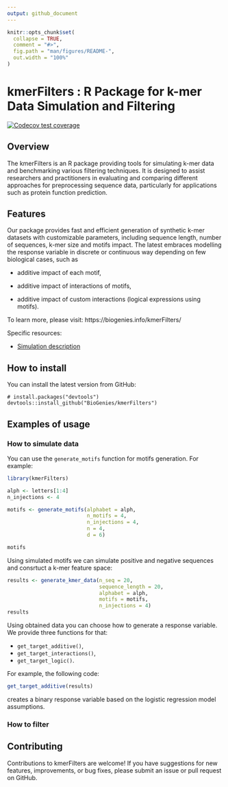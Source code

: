 ```yaml
---
output: github_document
---
```


<!-- README.md is generated from README.Rmd. Please edit that file -->

```r
knitr::opts_chunk$set(
  collapse = TRUE,
  comment = "#>",
  fig.path = "man/figures/README-",
  out.width = "100%"
)
```

# kmerFilters : R Package for k-mer Data Simulation and Filtering

<!-- badges: start -->
[![Codecov test coverage](https://codecov.io/gh/jakubkala/kmerFilters/branch/main/graph/badge.svg)](https://codecov.io/gh/jakubkala/kmerFilters?branch=main)
<!-- badges: end -->

## Overview 

The kmerFilters is an R package providing tools for simulating k-mer data and benchmarking various filtering techniques. It is designed to assist researchers and practitioners in evaluating and comparing different approaches for preprocessing sequence data, particularly for applications such as protein function prediction.

## Features

Our package provides fast and efficient generation of synthetic k-mer datasets with customizable parameters, including sequence length, number of sequences, k-mer size and motifs impact. The latest embraces modelling the response variable in discrete or continuous way depending on few biological cases, such as

- additive impact of each motif,

- additive impact of interactions of motifs,

- additive impact of custom interactions (logical expressions using motifs).


To learn more, please visit: https://biogenies.info/kmerFilters/

Specific resources:

 - [Simulation description](https://biogenies.info/kmerFilters/articles/simulation_description.html)


## How to install

You can install the latest version from GitHub:

```
# install.packages("devtools")
devtools::install_github("BioGenies/kmerFilters")
```

## Examples of usage

### How to simulate data

You can use the `generate_motifs` function for motifs generation. For example:

```r
library(kmerFilters)

alph <- letters[1:4]
n_injections <- 4

motifs <- generate_motifs(alphabet = alph, 
                          n_motifs = 4, 
                          n_injections = 4, 
                          n = 4, 
                          d = 6)

motifs
```

Using simulated motifs we can simulate positive and negative sequences and consrtuct a k-mer feature space:

```r
results <- generate_kmer_data(n_seq = 20, 
                              sequence_length = 20, 
                              alphabet = alph,
                              motifs = motifs, 
                              n_injections = 4)
results
```

Using obtained data you can choose how to generate a response variable. We provide three functions for that:

- `get_target_additive()`,
- `get_target_interactions()`,
- `get_target_logic()`.

For example, the following code:

```r
get_target_additive(results)
```

creates a binary response variable based on the logistic regression model assumptions.

### How to filter


## Contributing

Contributions to kmerFilters are welcome! If you have suggestions for new features, improvements, or bug fixes, please submit an issue or pull request on GitHub.

